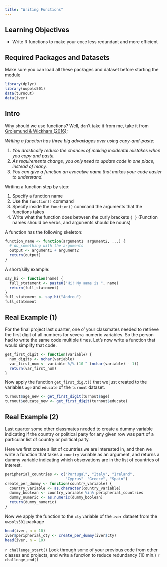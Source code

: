 ```yaml
---
title: "Writing Functions"
---
```


## Learning Objectives

- Write R functions to make your code less redundant and more efficient

## Required Packages and Datasets

Make sure you can load all these packages and dataset before starting the module
```r
library(dplyr)
library(uwpols501)
data(turnout)
data(iver)
```

## Intro

Why should we use functions? Well, don't take it from me, take it from [Grolemund & Wickham (2016)](http://r4ds.had.co.nz/functions.html):

*Writing a function has three big advantages over using copy-and-paste:*

  1. *You drastically reduce the chances of making incidental mistakes when you copy and paste.*
  2. *As requirements change, you only need to update code in one place, instead of many.*
  3. *You can give a function an evocative name that makes your code easier to understand.*

Writing a function step by step:

1. Specify a function name
2. Use the `function()` command
3. Specify inside the `function()` command the arguments that the functions takes
4. Write what the function does between the curly brackets `{ }`
(Function names should be verbs, and arguments should be nouns)

A function has the following skeleton:
```r
function_name <- function(argument1, argument2, ...) {
  # do_something with the arguments
  output <- argument1 + argument2
  return(output)
}
```

A short/silly example:
```r
say_hi <- function(name) {
  full_statement <- paste0("Hi! My name is ", name)
  return(full_statement)
}
full_statement <- say_hi("Andreu")
full_statement
```

## Real Example (1)

For the final project last quarter, one of your classmates needed to retrieve the first digit of all numbers for several numeric variables. So the person had to write the same code multiple times. Let's now write a function that would simplify that code.
```r
get_first_digit <- function(variable) {
  num_digits <- nchar(variable)
  var_first_num <- variable %/% (10 ^ (nchar(variable) - 1))
  return(var_first_num)
}
```

Now apply the function `get_first_digit()` that we just created to the variables `age` and `educate` of the `turnout` dataset.

```r
turnout$age_new <- get_first_digit(turnout$age)
turnout$educate_new <- get_first_digit(turnout$educate)
```

## Real Example (2)

Last quarter some other classmates needed to create a dummy variable indicating if the country or political party for any given row was part of a particular list of country or political party. 

Here we first create a list of countries we are interested in, and then we write a function that takes a `country` variable as an argument, and returns a dummy variable indicating which observations are in the list of countries of interest.

```r
peripherial_countries <- c("Portugal", "Italy", "Ireland", 
                           "Cyprus", "Greece", "Spain")
create_per_dummy <- function(country_variable) {
  country_variable <- as.character(country_variable)
  dummy_boolean <- country_variable %in% peripherial_countries
  dummy_numeric <- as.numeric(dummy_boolean)
  return(dummy_numeric)
}
```

Now we apply the function to the `cty` variable of the `iver` dataset from the `uwpols501` package

```r
head(iver, n = 10)
iver$peripherial_cty <- create_per_dummy(iver$cty)
head(iver, n = 10)
```

`r challenge_start()`
Look through some of your previous code from other classes and projects, and write a function to reduce redundancy (10 min.)
`r challenge_end()`
